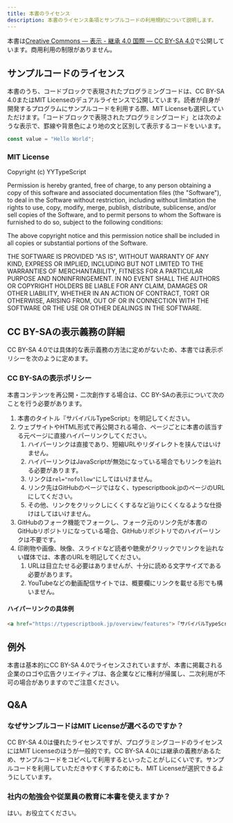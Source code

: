 ```yaml
---
title: 本書のライセンス
description: 本書のライセンス条項とサンプルコードの利用規約について説明します。
---
```


本書は[Creative Commons — 表示 - 継承 4.0 国際 — CC BY-SA 4.0](https://creativecommons.org/licenses/by-sa/4.0/deed.ja)で公開しています。商用利用の制限がありません。

## サンプルコードのライセンス

本書のうち、コードブロックで表現されたプログラミングコードは、CC BY-SA 4.0またはMIT Licenseのデュアルライセンスで公開しています。読者が自身が開発するプログラムにサンプルコードを利用する際、MIT Licenseも選択していただけます。「コードブロックで表現されたプログラミングコード」とは次のような表示で、罫線や背景色により地の文と区別して表示するコードをいいます。

```ts
const value = "Hello World";
```

### MIT License


Copyright (c) <Year /> YYTypeScript

Permission is hereby granted, free of charge, to any person obtaining a copy
of this software and associated documentation files (the "Software"), to deal
in the Software without restriction, including without limitation the rights
to use, copy, modify, merge, publish, distribute, sublicense, and/or sell
copies of the Software, and to permit persons to whom the Software is
furnished to do so, subject to the following conditions:

The above copyright notice and this permission notice shall be included in all
copies or substantial portions of the Software.

THE SOFTWARE IS PROVIDED "AS IS", WITHOUT WARRANTY OF ANY KIND, EXPRESS OR
IMPLIED, INCLUDING BUT NOT LIMITED TO THE WARRANTIES OF MERCHANTABILITY,
FITNESS FOR A PARTICULAR PURPOSE AND NONINFRINGEMENT. IN NO EVENT SHALL THE
AUTHORS OR COPYRIGHT HOLDERS BE LIABLE FOR ANY CLAIM, DAMAGES OR OTHER
LIABILITY, WHETHER IN AN ACTION OF CONTRACT, TORT OR OTHERWISE, ARISING FROM,
OUT OF OR IN CONNECTION WITH THE SOFTWARE OR THE USE OR OTHER DEALINGS IN THE
SOFTWARE.

## CC BY-SAの表示義務の詳細

CC BY-SA 4.0では具体的な表示義務の方法に定めがないため、本書では表示ポリシーを次のように定めます。

### CC BY-SAの表示ポリシー

本書コンテンツを再公開・二次創作する場合は、CC BY-SAの表示について次のことを行う必要があります。

1. 本書のタイトル『サバイバルTypeScript』を明記してください。
1. ウェブサイトやHTML形式で再公開される場合、ページごとに本書の該当する元ページに直接ハイパーリンクしてください。
   1. ハイパーリンクは直接であり、短縮URLやリダイレクトを挟んではいけません。
   1. ハイパーリンクはJavaScriptが無効になっている場合でもリンクを辿れる必要があります。
   1. リンクは`rel="nofollow"`にしてはいけません。
   1. リンク先はGitHubのページではなく、typescriptbook.jpのページのURLにしてください。
   1. その他、リンクをクリックしにくくするなど辿りにくくなるような仕掛けはしてはいけません。
1. GitHubのフォーク機能でフォークし、フォーク元のリンク先が本書のGitHubリポジトリになっている場合、GitHubリポジトリでのハイパーリンクは不要です。
1. 印刷物や画像、映像、スライドなど読者や聴衆がクリックでリンクを辿れない媒体では、本書のURLを明記してください。
   1. URLは目立たせる必要はありませんが、十分に読める文字サイズである必要があります。
   1. YouTubeなどの動画配信サイトでは、概要欄にリンクを載せる形でも構いません。

#### ハイパーリンクの具体例

```html
<a href="https://typescriptbook.jp/overview/features">『サバイバルTypeScript』「TypeScriptの特徴」</a>
```

## 例外

本書は基本的にCC BY-SA 4.0でライセンスされていますが、本書に掲載される企業のロゴや広告クリエイティブは、各企業などに権利が帰属し、二次利用が不可の場合がありますのでご注意ください。

## Q&A

### なぜサンプルコードはMIT Licenseが選べるのですか？

CC BY-SA 4.0は優れたライセンスですが、プログラミングコードのライセンスにはMIT Licenseのほうが一般的です。CC BY-SA 4.0には継承の義務があるため、サンプルコードをコピペして利用するといったことがしにくいです。サンプルコードを利用していただきやすくするためにも、MIT Licenseが選択できるようにしています。

### 社内の勉強会や従業員の教育に本書を使えますか？

はい。お役立てください。

